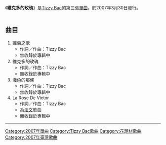 {{Infobox Single 
| Name           = 維克多的玫瑰
| Cover          = Tizzy01-03.jpg
| Caption        = 
| Artist         = [[Tizzy_Bac|Tizzy Bac]]
| from Album     = 
| A-side         = 
| B-side         = 
| Released       = 2007年3月30日
| Format         = 
| Recorded       = 
| Genre          = [[另類搖滾|另類搖滾]]
| Length         = 
| Label          = [[彎的音樂|彎的音樂]]
| Writer         = 
| Producer       = Tizzy Bac
| Certification  = 
| Chart position = 
| Last single  =[[夏季熱|夏季熱]]<br />（2005年）
| This single  = '''維克多的玫瑰'''<br />（2007年） 
| Next single  =[[你們都不要變|你們都不要變]]<br />（2009年）
}}

《'''維克多的玫瑰'''》是[[Tizzy_Bac|Tizzy Bac]]的第三張[[單曲|單曲]]，於2007年3月30日發行。<br/><br/>

==曲目==
#雛菊之歌
#*作詞／作曲：Tizzy Bac 
#*無收錄於專輯中
#維克多的玫瑰
#*作詞／作曲：Tizzy Bac 
#*無收錄於專輯中
#淺色的那條
#*作詞／作曲：Tizzy Bac 
#*無收錄於專輯中
#La Rose De Victor
#*作詞／作曲：Tizzy Bac 
#*為[[法文|法文]]歌曲
#*無收錄於專輯中

----

{{Tizzy Bac}}

[[Category:2007年單曲|Category:2007年單曲]]
[[Category:Tizzy_Bac歌曲|Category:Tizzy Bac歌曲]]
[[Category:花題材歌曲|Category:花題材歌曲]]
[[Category:2007年臺灣歌曲|Category:2007年臺灣歌曲]]